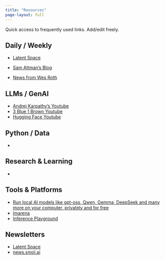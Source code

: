 ```yaml
---
title: "Resources"
page-layout: full
---
```


Quick access to frequently used links. Add/edit freely.

## Daily / Weekly
- [Latent Space](https://www.latent.space/)

- [Sam Altman's Blog](https://blog.samaltman.com/archive)
- [News from Wes Roth](https://www.youtube.com/@WesRoth/videos)

## LLMs / GenAI

- [Andrej Karpathy's Youtube](https://www.youtube.com/@AndrejKarpathy)
- [3 Blue 1 Brown Youtube](https://www.youtube.com/@3blue1brown)
- [Hugging Face Youtube](https://www.youtube.com/@HuggingFace)

## Python / Data

- 

## Research & Learning

- 

## Tools & Platforms

- [Run local AI models like gpt-oss, Qwen, Gemma, DeepSeek and many more on your computer, privately and for free](https://lmstudio.ai/)
- [lmarena](https://lmarena.ai/leaderboard/text-to-image)
- [Inference Playground](https://huggingface.co/spaces/huggingface/inference-playground)


## Newsletters
- [Latent Space](https://www.latent.space/)
- [news.smol.ai](https://news.smol.ai/)

